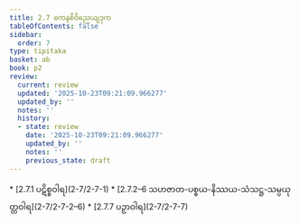 ```yaml
---
title: 2.7 ကေနစိဝိညေယျဒုက
tableOfContents: false
sidebar:
  order: 7
type: tipitaka
basket: ab
book: p2
review:
  current: review
  updated: '2025-10-23T09:21:09.966277'
  updated_by: ''
  notes: ''
  history:
  - state: review
    date: '2025-10-23T09:21:09.966277'
    updated_by: ''
    notes: ''
    previous_state: draft
---
```



<ReviewStatus review={frontmatter.review} showDetails={true} />

<HypothesisAnnotation frontmatter={frontmatter} />

<DynamicBreadcrumb />



<TableOfContents book="p2" section="2.7">
* [2.7.1 ပဋိစ္စဝါရ](2-7/2-7-1)
* [2.7.2–6 သဟဇာတ-ပစ္စယ-နိဿယ-သံသဋ္ဌ-သမ္ပယုတ္တဝါရ](2-7/2-7-2–6)
* [2.7.7 ပဉှာဝါရ](2-7/2-7-7)
</TableOfContents>